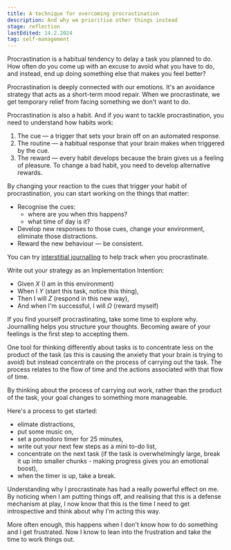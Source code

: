 ```yaml
---
title: A technique for overcoming procrastination
description: And why we prioritise other things instead
stage: reflection
lastEdited: 14.2.2024
tag: self-management
---
```



Procrastination is a habitual tendency to delay a task you planned to do. How often do you come up with an excuse to avoid what you have to do, and instead, end up doing something else that makes you feel better?

Procrastination is deeply connected with our emotions. It's an avoidance strategy that acts as a short-term mood repair. When we procrastinate, we get temporary relief from facing something we don't want to do.

Procrastination is also a habit. And if you want to tackle procrastination, you need to understand how habits work:

1. The cue — a trigger that sets your brain off on an automated response.
2. The routine — a habitual response that your brain makes when triggered by the cue.
3. The reward — every habit develops because the brain gives us a feeling of pleasure. To change a bad habit, you need to develop alternative rewards.

By changing your reaction to the cues that trigger your habit of procrastination, you can start working on the things that matter:

- Recognise the cues:
  - where are you when this happens?
  - what time of day is it?
- Develop new responses to those cues, change your environment, eliminate those distractions.
- Reward the new behaviour — be consistent.

You can try [interstitial journalling](/thoughts/interstitial-journalling) to help track when you procrastinate.

Write out your strategy as an Implementation Intention:

- Given _X_ (I am in this environment)
- When I _Y_ (start this task, notice this thing),
- Then I will _Z_ (respond in this new way),
- And when I'm successful, I will _Ω_ (reward myself)

If you find yourself procrastinating, take some time to explore why. Journalling helps you structure your thoughts. Becoming aware of your feelings is the first step to accepting them.

One tool for thinking differently about tasks is to concentrate less on the product of the task (as this is causing the anxiety that your brain is trying to avoid) but instead concentrate on the process of carrying out the task. The process relates to the flow of time and the actions associated with that flow of time.

By thinking about the process of carrying out work, rather than the product of the task, your goal changes to something more manageable.

Here's a process to get started:

- elimate distractions,
- put some music on,
- set a pomodoro timer for 25 minutes,
- write out your next few steps as a mini to-do list,
- concentrate on the next task (if the task is overwhelmingly large, break it up into smaller chunks - making progress gives you an emotional boost),
- when the timer is up, take a break.

Understanding why I procrastinate has had a really powerful effect on me. By noticing when I am putting things off, and realising that this is a defense mechanism at play, I now know that this is the time I need to get introspective and think about why I'm acting this way.

More often enough, this happens when I don't know how to do something and I get frustrated. Now I know to lean into the frustration and take the time to work things out.
